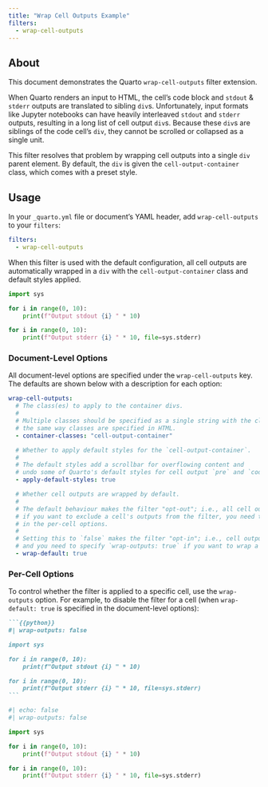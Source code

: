 ```yaml
---
title: "Wrap Cell Outputs Example"
filters:
  - wrap-cell-outputs
---
```


## About

This document demonstrates the Quarto `wrap-cell-outputs` filter extension.

When Quarto renders an input to HTML, the cell's code block and `stdout` & `stderr` outputs
are translated to sibling `div`s.
Unfortunately, input formats like Jupyter notebooks can have heavily interleaved `stdout` and `stderr` outputs,
resulting in a long list of cell output `div`s.
Because these `div`s are siblings of the code cell's `div`,
they cannot be scrolled or collapsed as a single unit.

This filter resolves that problem by wrapping cell outputs into a single `div` parent element.
By default, the `div` is given the `cell-output-container` class, which comes with a preset style.

## Usage

In your `_quarto.yml` file or document's YAML header, add `wrap-cell-outputs` to your `filters`:

```yaml
filters:
  - wrap-cell-outputs
```

When this filter is used with the default configuration,
all cell outputs are automatically wrapped in a `div` with the `cell-output-container` class
and default styles applied.

```python
import sys

for i in range(0, 10):
    print(f"Output stdout {i} " * 10)

for i in range(0, 10):
    print(f"Output stderr {i} " * 10, file=sys.stderr)
```

### Document-Level Options

All document-level options are specified under the `wrap-cell-outputs` key.
The defaults are shown below with a description for each option:

```yaml
wrap-cell-outputs:
  # The class(es) to apply to the container divs.
  #
  # Multiple classes should be specified as a single string with the classes delimited by spaces,
  # the same way classes are specified in HTML.
  - container-classes: "cell-output-container"

  # Whether to apply default styles for the `cell-output-container`.
  #
  # The default styles add a scrollbar for overflowing content and
  # undo some of Quarto's default styles for cell output `pre` and `code` elements.
  - apply-default-styles: true

  # Whether cell outputs are wrapped by default.
  #
  # The default behaviour makes the filter "opt-out"; i.e., all cell outputs are wrapped —
  # if you want to exclude a cell's outputs from the filter, you need to specify `wrap-outputs: false`
  # in the per-cell options.
  #
  # Setting this to `false` makes the filter "opt-in"; i.e., cell outputs are not wrapped by default
  # and you need to specify `wrap-outputs: true` if you want to wrap a specific cell's outputs.
  - wrap-default: true
```

### Per-Cell Options

To control whether the filter is applied to a specific cell,
use the `wrap-outputs` option.
For example, to disable the filter for a cell (when `wrap-default: true` is specified in the document-level options):

````markdown
```{{python}}
#| wrap-outputs: false

import sys

for i in range(0, 10):
    print(f"Output stdout {i} " * 10)

for i in range(0, 10):
    print(f"Output stderr {i} " * 10, file=sys.stderr)
```
````
```python
#| echo: false
#| wrap-outputs: false

import sys

for i in range(0, 10):
    print(f"Output stdout {i} " * 10)

for i in range(0, 10):
    print(f"Output stderr {i} " * 10, file=sys.stderr)
```
